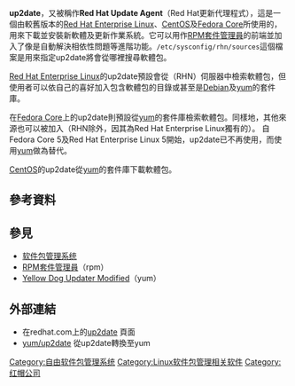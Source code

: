 {{refimprove|time=2014-08-06T08:07:19+00:00}}
{{lowercase|up2date}}
{{NoteTA|G1=IT|G2=FL}}
{{Infobox software
| name                   = up2date
| logo                   =
| screenshot             =
| caption                =
| developer              =
| latest_release_version =
| latest_release_date    =
| operating_system       = [[Linux|Linux]]
| programming language   = [[Python|Python]]<ref>{{cite web|title=RPM resource up2date|url=http://rpmfind.net/linux/rpm2html/search.php?query=up2date|accessdate=2014-08-06|archive-date=2016-03-04|archive-url=https://web.archive.org/web/20160304023445/http://rpmfind.net/linux/rpm2html/search.php?query=up2date|dead-url=no}}</ref>
| genre                  =
| license                = [[GNU通用公共许可证|GNU通用公共许可证]]
| website                =
}}

'''up2date'''，又被稱作'''Red Hat Update Agent'''（Red Hat更新代理程式），這是一個由較舊版本的[[Red_Hat_Enterprise_Linux|Red Hat Enterprise Linux]]、[[CentOS|CentOS]]及[[Fedora_(作業系統)|Fedora Core]]所使用的，用來下載並安裝新軟體及更新作業系統。它可以用作[[RPM套件管理員|RPM套件管理員]]的前端並加入了像是自動解決相依性問題等進階功能。<tt>/etc/sysconfig/rhn/sources</tt>這個檔案是用來指定up2date將會從哪裡搜尋軟體包。

[[Red_Hat_Enterprise_Linux|Red Hat Enterprise Linux]]的up2date預設會從{{link-en|Red Hat Network|Red Hat Network}}（RHN）伺服器中檢索軟體包，但使用者可以依自己的喜好加入包含軟體包的目錄或甚至是[[Debian|Debian]]及[[Yellow_Dog_Updater_Modified|yum]]的套件庫。

在[[Fedora_(作業系統)|Fedora Core]]上的up2date則預設從[[Yellow_Dog_Updater_Modified|yum]]的套件庫檢索軟體包。同樣地，其他來源也可以被加入（RHN除外，因其為Red Hat Enterprise Linux獨有的）。 自Fedora Core 5及Red Hat Enterprise Linux 5開始，up2date已不再使用，而使用[[Yellowdog_Updater,_Modified|yum]]做為替代。

[[CentOS|CentOS]]的up2date從[[Yellowdog_Updater,_Modified|yum]]的套件庫下載軟體包。

== 參考資料 ==
{{Reflist}}

== 參見 ==
{{Portal|自由軟體}}

* [[软件包管理系统|软件包管理系统]]
* [[RPM套件管理員|RPM套件管理員]]（rpm）
* [[Yellow_Dog_Updater_Modified|Yellow Dog Updater Modified]]（yum）

== 外部連結 ==
* 在redhat.com上的[http://www.redhat.com/advice/tips/up2date.html up2date] {{Wayback|url=http://www.redhat.com/advice/tips/up2date.html |date=20140808061527 }}頁面 
* [http://kbase.redhat.com/faq/docs/DOC-2531 yum/up2date] {{Wayback|url=http://kbase.redhat.com/faq/docs/DOC-2531 |date=20100527214049 }} 從up2date轉換至yum

{{Red Hat}}
{{软件包管理系统}}

[[Category:自由软件包管理系统|Category:自由软件包管理系统]]
[[Category:Linux软件包管理相关软件|Category:Linux软件包管理相关软件]]
[[Category:红帽公司|Category:红帽公司]]

{{Linux-stub}}